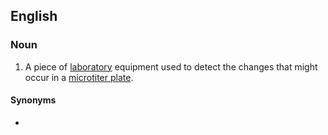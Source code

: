 ==English==

===Noun===
{{en-noun|head=[[microplate]] [[reader]]}}

# {{lb|en|chemistry|biochemistry}} A piece of [[laboratory]] equipment used to detect the changes that might occur in a [[microtiter plate]].

====Synonyms====
* {{l|en|plate reader}}